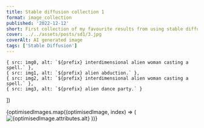 ```yaml
---
title: Stable diffusion collection 1
format: image_collection
published: '2022-12-12'
short: First collection of my favourite results from using stable diffusion.
cover: ../../assets/posts/sd1/3.jpg
coverAlt: AI generated image
tags: ['Stable Diffusion']
---
```







	{ src: img0, alt: `${prefix} interdimensional alien woman casting a spell.` },
	{ src: img1, alt: `${prefix} alien abduction.` },
	{ src: img2, alt: `${prefix} interdimensional alien woman casting a spell.` },
	{ src: img3, alt: `${prefix} alien dance party.` }
])

<ImageGalleryWrapper>
	{optimisedImages.map((optimisedImage, index) => (
		<ImageGalleryButton index={index} client:load>
			<Image
				src={optimisedImage.rawOptions.src} // uses the original image path
				alt={optimisedImage.attributes.alt}
				loading={index === 0 ? 'eager' : 'lazy'}
				quality={100}
				densities={[1.5, 2, 3]}
				class="h-full w-full object-cover"
			/>
		</ImageGalleryButton>
	))}
</ImageGalleryWrapper>

<ImageGallery images={optimisedImages} client:load />
